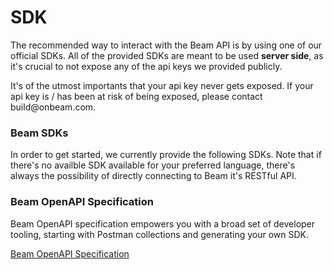 
# SDK

The recommended way to interact with the Beam API is by using one of our official SDKs. All of the provided SDKs are meant to be used **server side**, as it's crucial to not expose any of the api keys we provided publicly.

<Callout emoji="⚠️">
  It's of the utmost importants that your api key never gets exposed. If your
  api key is / has been at risk of being exposed, please contact
  build@onbeam.com.
</Callout>

### Beam SDKs

In order to get started, we currently provide the following SDKs. Note that if there's no availble SDK available for your preferred language, there's always the possibility of directly connecting to Beam it's RESTful API.

<Cards>
  <Card
    icon="✅ "
    title="Node.js (Typescript)"
    href="https://www.npmjs.com/package/@onbeam/node"
  />
  <Card
    icon="✅ "
    title="C# (Restsharp)"
    href="https://github.com/Merit-Circle/beam-sdk"
  />
</Cards>

### Beam OpenAPI Specification

Beam OpenAPI specification empowers you with a broad set of developer tooling, starting with Postman collections and generating your own SDK.

[Beam OpenAPI Specification](https://api.testnet.onbeam.com/api/game-json)
